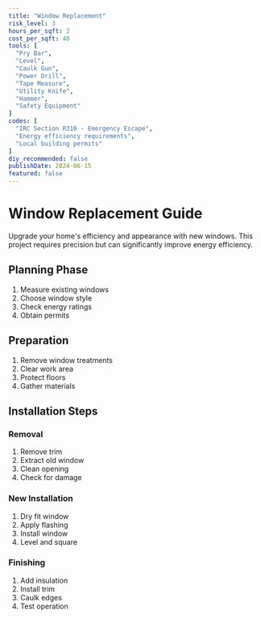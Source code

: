 ```yaml
---
title: "Window Replacement"
risk_level: 3
hours_per_sqft: 2
cost_per_sqft: 40
tools: [
  "Pry Bar",
  "Level",
  "Caulk Gun",
  "Power Drill",
  "Tape Measure",
  "Utility Knife",
  "Hammer",
  "Safety Equipment"
]
codes: [
  "IRC Section R310 - Emergency Escape",
  "Energy efficiency requirements",
  "Local building permits"
]
diy_recommended: false
publishDate: 2024-06-15
featured: false
---
```


# Window Replacement Guide

Upgrade your home's efficiency and appearance with new windows. This project requires precision but can significantly improve energy efficiency.

## Planning Phase

1. Measure existing windows
2. Choose window style
3. Check energy ratings
4. Obtain permits

## Preparation

1. Remove window treatments
2. Clear work area
3. Protect floors
4. Gather materials

## Installation Steps

### Removal
1. Remove trim
2. Extract old window
3. Clean opening
4. Check for damage

### New Installation
1. Dry fit window
2. Apply flashing
3. Install window
4. Level and square

### Finishing
1. Add insulation
2. Install trim
3. Caulk edges
4. Test operation 